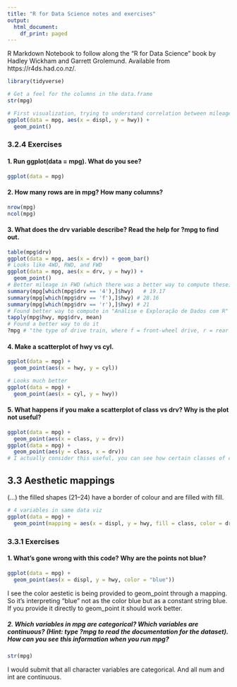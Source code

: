 ```yaml
---
title: "R for Data Science notes and exercises"
output:
  html_document:
    df_print: paged
---
```


R Markdown Notebook to follow along the "R for Data Science" book by Hadley Wickham and Garrett Grolemund. Available from https://r4ds.had.co.nz/.

```r
library(tidyverse)

# Get a feel for the columns in the data.frame
str(mpg)

# First visualization, trying to understand correlation between mileage and displacement
ggplot(data = mpg, aes(x = displ, y = hwy)) + 
  geom_point()
```

### 3.2.4 Exercises
#### 1. Run ggplot(data = mpg). What do you see?

```r
ggplot(data = mpg)
```

#### 2. How many rows are in mpg? How many columns?

```r
nrow(mpg)
ncol(mpg)
```

#### 3. What does the drv variable describe? Read the help for ?mpg to find out.

```r
table(mpg$drv)
ggplot(data = mpg, aes(x = drv)) + geom_bar()
# Looks like 4WD, RWD, and FWD
ggplot(data = mpg, aes(x = drv, y = hwy)) + 
  geom_point()
# Better mileage in FWD (which there was a better way to compute these)
summary(mpg[which(mpg$drv == '4'),]$hwy)   # 19.17
summary(mpg[which(mpg$drv == 'f'),]$hwy) # 28.16
summary(mpg[which(mpg$drv == 'r'),]$hwy) # 21
# Found better way to compute in "Análise e Exploração de Dados com R" by Miguel Rocha and Pedro G. Ferreira
tapply(mpg$hwy, mpg$drv, mean)
# Found a better way to do it
?mpg # "the type of drive train, where f = front-wheel drive, r = rear wheel drive, 4 = 4wd"
```

#### 4. Make a scatterplot of hwy vs cyl.

```r
ggplot(data = mpg) +
  geom_point(aes(x = hwy, y = cyl))

# Looks much better
ggplot(data = mpg) +
  geom_point(aes(x = cyl, y = hwy))
```

#### 5. What happens if you make a scatterplot of class vs drv? Why is the plot not useful?

```r
ggplot(data = mpg) +
  geom_point(aes(x = class, y = drv))
ggplot(data = mpg) +
  geom_point(aes(y = class, x = drv))
# I actually consider this useful, you can see how certain classes of cars have more different types of drive (there all kinds of subcompacts), compared to others (minivan only FWD) 
```

## 3.3 Aesthetic mappings

(...) the filled shapes (21–24) have a border of colour and are filled with fill.

```r
# 4 variables in same data viz
ggplot(data = mpg) + 
  geom_point(mapping = aes(x = displ, y = hwy, fill = class, color = drv), shape = 21)
```

### 3.3.1 Exercises

#### 1. What’s gone wrong with this code? Why are the points not blue?

```r
ggplot(data = mpg) + 
  geom_point(aes(x = displ, y = hwy, color = "blue"))
```

I see the color aestetic is being provided to geom_point through a mapping. So it's interpreting "blue" not as the color blue but as a constant string blue.
If you provide it directly to geom_point it should work better.

##### 2. Which variables in mpg are categorical? Which variables are continuous? (Hint: type ?mpg to read the documentation for the dataset). How can you see this information when you run mpg?

```r
str(mpg)
```

I would submit that all character variables are categorical. And all num and int are continuous.

